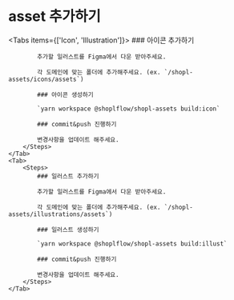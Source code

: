 
# asset 추가하기

<Tabs items={['Icon', 'Illustration']}>
    <Tab>
        <Steps>
            ### 아이콘 추가하기

            추가할 일러스트를 Figma에서 다운 받아주세요.

            각 도메인에 맞는 폴더에 추가해주세요. (ex. `/shopl-assets/icons/assets`)

            ### 아이콘 생성하기

            `yarn workspace @shoplflow/shopl-assets build:icon`

            ### commit&push 진행하기

            변경사항을 업데이트 해주세요.
        </Steps>
    </Tab>
    <Tab>
        <Steps>
            ### 일러스트 추가하기

            추가할 일러스트를 Figma에서 다운 받아주세요.

            각 도메인에 맞는 폴더에 추가해주세요. (ex. `/shopl-assets/illustrations/assets`)

            ### 일러스트 생성하기

            `yarn workspace @shoplflow/shopl-assets build:illust`

            ### commit&push 진행하기

            변경사항을 업데이트 해주세요.
        </Steps>
    </Tab>
</Tabs>





